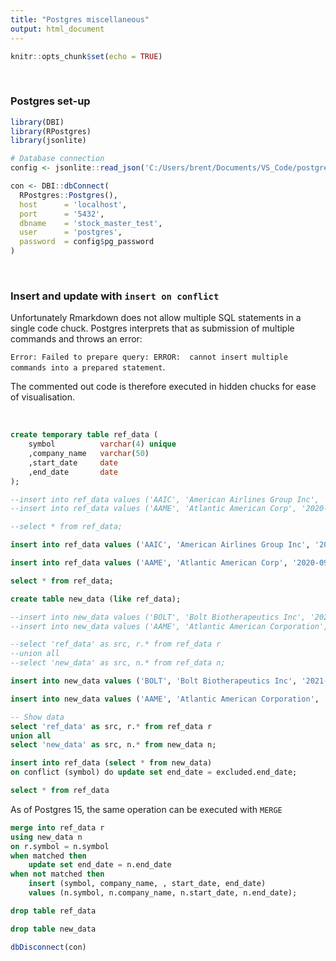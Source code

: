 ```yaml
---
title: "Postgres miscellaneous"
output: html_document
---
```


```r
knitr::opts_chunk$set(echo = TRUE)
```

<br>

### Postgres set-up

```r
library(DBI)
library(RPostgres)
library(jsonlite)

# Database connection
config <- jsonlite::read_json('C:/Users/brent/Documents/VS_Code/postgres/postgres/config.json')

con <- DBI::dbConnect(
  RPostgres::Postgres(),
  host      = 'localhost',
  port      = '5432',
  dbname    = 'stock_master_test',
  user      = 'postgres',
  password  = config$pg_password
)
```

<br>

### Insert and update with `insert on conflict`  

Unfortunately Rmarkdown does not allow multiple SQL statements in a single code chuck. Postgres interprets that as submission of multiple commands and throws an error:

`Error: Failed to prepare query: ERROR:  cannot insert multiple commands into a prepared statement`.  

The commented out code is therefore executed in hidden chucks for ease of visualisation. 

<br>  

```sql
create temporary table ref_data (
	symbol 			varchar(4) unique
	,company_name 	varchar(50)
	,start_date		date
	,end_date		date
);

--insert into ref_data values ('AAIC', 'American Airlines Group Inc', '2018-06-30', '9998-12-31');
--insert into ref_data values ('AAME', 'Atlantic American Corp', '2020-09-30', '9998-12-31');

--select * from ref_data;
```

```sql
insert into ref_data values ('AAIC', 'American Airlines Group Inc', '2018-06-30', '9998-12-31');
```

```sql
insert into ref_data values ('AAME', 'Atlantic American Corp', '2020-09-30', '9998-12-31');
```

```sql
select * from ref_data;
```

```sql
create table new_data (like ref_data);

--insert into new_data values ('BOLT', 'Bolt Biotherapeutics Inc', '2021-03-31', '9998-12-31');
--insert into new_data values ('AAME', 'Atlantic American Corporation', '2020-09-30', '2023-03-03');

--select 'ref_data' as src, r.* from ref_data r
--union all
--select 'new_data' as src, n.* from ref_data n;
```

```sql
insert into new_data values ('BOLT', 'Bolt Biotherapeutics Inc', '2021-03-31', '9998-12-31');
```

```sql
insert into new_data values ('AAME', 'Atlantic American Corporation', '2020-09-30', '2023-03-03');
```

```sql
-- Show data
select 'ref_data' as src, r.* from ref_data r
union all
select 'new_data' as src, n.* from new_data n;
```


```sql
insert into ref_data (select * from new_data) 
on conflict (symbol) do update set end_date = excluded.end_date;
```

```sql
select * from ref_data
```

As of Postgres 15, the same operation can be executed with `MERGE`

```sql
merge into ref_data r 
using new_data n 
on r.symbol = n.symbol 
when matched then 
	update set end_date = n.end_date
when not matched then 
	insert (symbol, company_name, , start_date, end_date)
	values (n.symbol, n.company_name, n.start_date, n.end_date);
```

```sql
drop table ref_data
```

```sql
drop table new_data
```

```r
dbDisconnect(con)
```